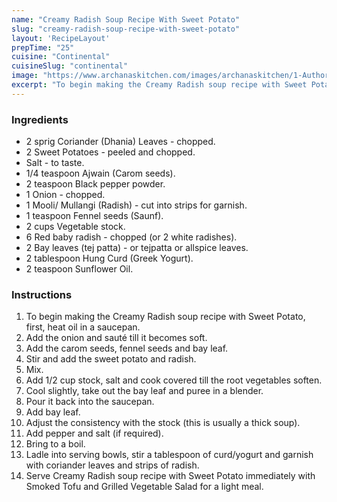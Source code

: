 ---
name: "Creamy Radish Soup Recipe With Sweet Potato"
slug: "creamy-radish-soup-recipe-with-sweet-potato"
layout: 'RecipeLayout'
prepTime: "25"
cuisine: "Continental"
cuisineSlug: "continental"
image: "https://www.archanaskitchen.com/images/archanaskitchen/1-Author/Madhuli_Ajay/Creamy_Radish_soup.jpg"
excerpt: "To begin making the Creamy Radish soup recipe with Sweet Potato, first, heat oil in a saucepan"
---

### Ingredients

- 2 sprig Coriander (Dhania) Leaves - chopped.
- 2 Sweet Potatoes - peeled and chopped.
- Salt - to taste.
- 1/4 teaspoon Ajwain (Carom seeds).
- 2 teaspoon Black pepper powder.
- 1 Onion - chopped.
- 1 Mooli/ Mullangi (Radish) - cut into strips for garnish.
- 1 teaspoon Fennel seeds (Saunf).
- 2 cups Vegetable stock.
- 6 Red baby radish - chopped (or 2 white radishes).
- 2 Bay leaves (tej patta) - or tejpatta or allspice leaves.
- 2 tablespoon Hung Curd (Greek Yogurt).
- 2 teaspoon Sunflower Oil.

### Instructions

1. To begin making the Creamy Radish soup recipe with Sweet Potato, first, heat oil in a saucepan.
1. Add the onion and sauté till it becomes soft.
1. Add the carom seeds, fennel seeds and bay leaf.
1. Stir and add the sweet potato and radish.
1. Mix.
1. Add 1/2 cup stock, salt and cook covered till the root vegetables soften.
1. Cool slightly, take out the bay leaf and puree in a blender.
1. Pour it back into the saucepan.
1. Add bay leaf.
1. Adjust the consistency with the stock (this is usually a thick soup).
1. Add pepper and salt (if required).
1. Bring to a boil.
1. Ladle into serving bowls, stir a tablespoon of curd/yogurt and garnish with coriander leaves and strips of radish.
1. Serve Creamy Radish soup recipe with Sweet Potato immediately with Smoked Tofu and Grilled Vegetable Salad for a light meal.
